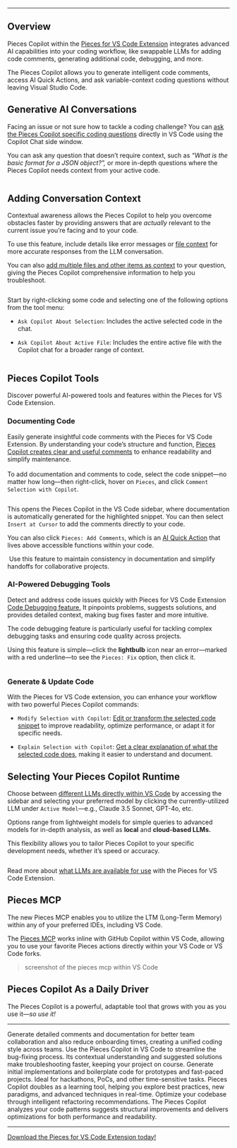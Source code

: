 ***

## Overview

Pieces Copilot within the <a target="_blank" href="https://marketplace.visualstudio.com/items?itemName=MeshIntelligentTechnologiesInc.pieces-vscode">Pieces for VS Code Extension</a> integrates advanced AI capabilities into your coding workflow, like swappable LLMs for adding code comments, generating additional code, debugging, and more.

The Pieces Copilot allows you to generate intelligent code comments, access AI Quick Actions, and ask variable-context coding questions without leaving Visual Studio Code.

## Generative AI Conversations

Facing an issue or not sure how to tackle a coding challenge? You can [ask the Pieces Copilot specific coding questions](https://docs.pieces.app/products/extensions-plugins/visual-studio-code/copilot/chat) directly in VS Code using the Copilot Chat side window.

You can ask any question that doesn’t require context, such as *“What is the basic format for a JSON object?”,* or more in-depth questions where the Pieces Copilot needs context from your active code.

<Image src="https://cdn.hashnode.com/res/hashnode/image/upload/v1732736633318/f96645a1-a52f-455e-b128-84cf9d2f2c80.png" alt="" align="center" fullwidth="true" />

## Adding Conversation Context

Contextual awareness allows the Pieces Copilot to help you overcome obstacles faster by providing answers that are *actually* relevant to the current issue you’re facing and to your code.

To use this feature, include details like error messages or [file context](https://docs.pieces.app/products/extensions-plugins/visual-studio-code/copilot/chat#adjusting-conversation-context) for more accurate responses from the LLM conversation.

You can also [add multiple files and other items as context](https://docs.pieces.app/products/extensions-plugins/visual-studio-code/copilot/chat#adding-items-to-copilot-chats) to your question, giving the Pieces Copilot comprehensive information to help you troubleshoot.

<Image src="https://cdn.hashnode.com/res/hashnode/image/upload/v1732736690908/a20309cb-50cc-44ab-9866-e5ab301bb4c8.png" alt="" align="center" fullwidth="true" />

Start by right-clicking some code and selecting one of the following options from the tool menu:

* `Ask Copilot About Selection`: Includes the active selected code in the chat.

* `Ask Copilot About Active File`: Includes the entire active file with the Copilot chat for a broader range of context.

<Image src="https://storage.googleapis.com/hashnode_product_documentation_assets/vs_code_extension_assets/pieces_copilot/MAIN_pieces_copilot/hover_over_ask_active_file.png" alt="" align="center" fullwidth="true" />

## Pieces Copilot Tools

Discover powerful AI-powered tools and features within the Pieces for VS Code Extension.

### Documenting Code

Easily generate insightful code comments with the Pieces for VS Code Extension. By understanding your code’s structure and function, [Pieces Copilot creates clear and useful comments](https://docs.pieces.app/products/extensions-plugins/visual-studio-code/copilot/documenting-code#commenting-code-selections-with-pieces-copilot) to enhance readability and simplify maintenance.\
\
To add documentation and comments to code, select the code snippet—no matter how long—then right-click, hover on `Pieces`, and click `Comment Selection with Copilot`.

<Image src="https://storage.googleapis.com/hashnode_product_documentation_assets/vs_code_extension_assets/pieces_copilot/MAIN_pieces_copilot/hover_over_comment.png" alt="" align="center" fullwidth="true" />

This opens the Pieces Copilot in the VS Code sidebar, where documentation is automatically generated for the highlighted snippet. You can then select `Insert at Cursor` to add the comments directly to your code.

You can also click `Pieces: Add Comments`, which is an [AI Quick Action](https://docs.pieces.app/products/extensions-plugins/visual-studio-code#using-ai-quick-actions) that lives above accessible functions within your code.

<Image src="https://storage.googleapis.com/hashnode_product_documentation_assets/vs_code_extension_assets/pieces_copilot/MAIN_pieces_copilot/add_comments_quick_action.gif" alt="" align="center" fullwidth="true" />

<Callout type="tip">
  Use this feature to maintain consistency in documentation and simplify handoffs for collaborative projects.
</Callout>

### AI-Powered Debugging Tools

Detect and address code issues quickly with Pieces for VS Code Extension [Code Debugging feature.](https://docs.pieces.app/products/extensions-plugins/visual-studio-code/copilot/debugging-errors) It pinpoints problems, suggests solutions, and provides detailed context, making bug fixes faster and more intuitive.

The code debugging feature is particularly useful for tackling complex debugging tasks and ensuring code quality across projects.

Using this feature is simple—click the **lightbulb** icon near an error—marked with a red underline—to see the `Pieces: Fix` option, then click it.

<Image src="https://storage.googleapis.com/hashnode_product_documentation_assets/vs_code_extension_assets/pieces_copilot/MAIN_pieces_copilot/pieces_fix_quick_action.gif" alt="" align="center" fullwidth="true" />

### Generate & Update Code

With the Pieces for VS Code extension, you can enhance your workflow with two powerful Pieces Copilot commands:

* `Modify Selection with Copilot`: [Edit or transform the selected code snippet](https://docs.pieces.app/products/extensions-plugins/visual-studio-code/copilot/refactoring#modifying-your-code-with-pieces-copilot) to improve readability, optimize performance, or adapt it for specific needs.

* `Explain Selection with Copilot`: [Get a clear explanation of what the selected code does](https://docs.pieces.app/products/extensions-plugins/visual-studio-code/copilot/chat#accessing-pieces-copilot-in-vs-code), making it easier to understand and document.

<Image src="https://cdn.hashnode.com/res/hashnode/image/upload/v1731382876801/88c397c2-519e-45a6-b15d-53afc59fba02.png?auto=compress,format&format=webp" alt="" align="left" fullwidth="true" />

## Selecting Your Pieces Copilot Runtime

Choose between [different LLMs directly within VS Code](https://docs.pieces.app/products/extensions-plugins/visual-studio-code/copilot/llm-settings) by accessing the sidebar and selecting your preferred model by clicking the currently-utilized LLM under `Active Model`—e.g., Claude 3.5 Sonnet, GPT-4o, etc.

Options range from lightweight models for simple queries to advanced models for in-depth analysis, as well as **local** and **cloud-based LLMs.**

This flexibility allows you to tailor Pieces Copilot to your specific development needs, whether it’s speed or accuracy.

<Image src="https://cdn.hashnode.com/res/hashnode/image/upload/v1732737435734/dce7140b-934e-42ef-bb82-9cff7bd5b620.png" alt="" align="center" fullwidth="true" />

Read more about [what LLMs are available for use](https://docs.pieces.app/products/extensions-plugins/visual-studio-code/configuration#supported-llms) with the Pieces for VS Code Extension.

## Pieces MCP

The new Pieces MCP enables you to utilize the LTM (Long-Term Memory) within any of your preferred IDEs, including VS Code.

The [Pieces MCP](http://google.com/link-to-the-mcp-docs-in-chat) works inline with GitHub Copilot within VS Code, allowing you to use your favorite Pieces actions directly within your VS Code or VS Code forks.

> screenshot of the pieces mcp within VS Code

## Pieces Copilot As a Daily Driver

The Pieces Copilot is a powerful, adaptable tool that grows with you as you use it—*so use it!*

***

<AccordionGroup>
  <Accordion title="Collaborative Coding Made Easy">
    Generate detailed comments and documentation for better team collaboration and also reduce onboarding times, creating a unified coding style across teams.
  </Accordion>

  <Accordion title="Troubleshoot and Resolve Bugs Swiftly">
    Use the Pieces Copilot in VS Code to streamline the bug-fixing process. Its contextual understanding and suggested solutions make troubleshooting faster, keeping your project on course.
  </Accordion>

  <Accordion title="Quick Prototyping">
    Generate initial implementations and boilerplate code for prototypes and fast-paced projects. Ideal for hackathons, PoCs, and other time-sensitive tasks.
  </Accordion>

  <Accordion title="Skill Enhancement">
    Pieces Copilot doubles as a learning tool, helping you explore best practices, new paradigms, and advanced techniques in real-time.
  </Accordion>

  <Accordion title="Efficient Code Refactoring">
    Optimize your codebase through intelligent refactoring recommendations. The Pieces Copilot analyzes your code patterns suggests structural improvements and delivers optimizations for both performance and readability.
  </Accordion>
</AccordionGroup>

***

<a target="_blank" href="https://pieces.app/plugins/vs-code">Download the Pieces for VS Code Extension today!</a>
